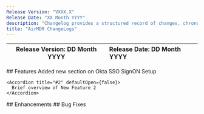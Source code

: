 ```yaml
---
Release Version: "VXXX.X"
Release Date: "XX Month YYYY"
description: "Changelog provides a structured record of changes, chronological list of updates, including new features, improvements, bug fixes, security patches, and deprecated functionalities."
title: "AirMDR ChangeLogs"
---
```


| Release Version: DD Month YYYY | Release Date: DD Month YYYY |
| ------------------------------ | :-------------------------- |

<Frame>
  ## Features

  <AccordionGroup>
    <Accordion title="#1" defaultOpen={false}>
      Added new section on Okta SSO SignON Setup
    </Accordion>

    <Accordion title="#2" defaultOpen={false}>
      Brief overview of New Feature 2
    </Accordion>
  </AccordionGroup>
</Frame>

<Frame as="div">
  ## Enhancements
</Frame>

<Frame as="div">
  ## Bug Fixes
</Frame>

##